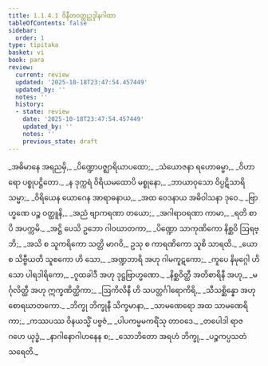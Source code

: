 ```yaml
---
title: 1.1.4.1 ဝိနီတဝတ္ထုဥဒ္ဒါနဂါထာ
tableOfContents: false
sidebar:
  order: 1
type: tipitaka
basket: vi
book: para
review:
  current: review
  updated: '2025-10-18T23:47:54.457449'
  updated_by: ''
  notes: ''
  history:
  - state: review
    date: '2025-10-18T23:47:54.457449'
    updated_by: ''
    notes: ''
    previous_state: draft
---
```



<DynamicBreadcrumb />


<ReviewStatus review={frontmatter.review} showDetails={true} />

<HypothesisAnnotation frontmatter={frontmatter} />

<Paragraph number="705" type="verses" book="para">
_အဓိမာနေ အရညမှိ,_  
_ပိဏ္ဍောပဇ္ဈာရိယာပထော;_  
_သံယောဇနာ ရဟောဓမ္မာ,_  
_ဝိဟာရော ပစ္စုပဋ္ဌိတော._  

</Paragraph>

<Paragraph number="706" type="verses" book="para">
_န ဒုက္ကရံ ဝိရိယမထောပိ မစ္စုနော,_  
_ဘာယာဝုသော ဝိပ္ပဋိသာရိ သမ္မာ;_  
_ဝိရိယေန ယောဂေန အာရာဓနာယ,_  
_အထ ဝေဒနာယ အဓိဝါသနာ ဒုဝေ._  

</Paragraph>

<Paragraph number="707" type="verses" book="para">
_ဗြာဟ္မဏေ ပဉ္စ ဝတ္ထူနိ,_  
_အညံ ဗျာကရဏာ တယော;_  
_အဂါရာဝရဏာ ကာမာ,_  
_ရတိ စာပိ အပက္ကမိ._  

</Paragraph>

<Paragraph number="708" type="verses" book="para">
_အဋ္ဌိ ပေသိ ဥဘော ဂါဝဃာတကာ,_  
_ပိဏ္ဍော သာကုဏိကော နိစ္ဆဝိ ဩရဗ္ဘိ;_  
_အသိ စ သူကရိကော သတ္တိ မာဂဝိ,_  
ဥသု စ ကာရဏိကော သူစိ သာရထိ._  

</Paragraph>

<Paragraph number="709" type="verses" book="para">
_ယော စ သိဗ္ဗီယတိ သူစကော ဟိ သော,_  
_အဏ္ဍဘာရိ အဟု ဂါမကူဋကော;_  
_ကူပေ နိမုဂ္ဂေါ ဟိ သော ပါရဒါရိကော,_  
_ဂူထခါဒီ အဟု ဒုဋ္ဌဗြာဟ္မဏော._  

</Paragraph>

<Paragraph number="710" type="verses" book="para">
_နိစ္ဆဝိတ္ထီ အတိစာရိနီ အဟု,_  
_မင်္ဂုလိတ္ထီ အဟု ဣက္ခဏိတ္ထိကာ;_  
_ဩကိလိနီ ဟိ သပတ္တင်္ဂါရောကိရိ,_  
_သီသစ္ဆိန္နော အဟု စောရဃာတကော._  

</Paragraph>

<Paragraph number="711" type="verses" book="para">
_ဘိက္ခု ဘိက္ခုနီ သိက္ခမာနာ,_  
_သာမဏေရော အထ သာမဏေရိကာ;_  
_ကဿပဿ ဝိနယသ္မိံ ပဗ္ဗဇံ,_  
_ပါပကမ္မမကရိံသု တာဝဒေ._  

</Paragraph>

<Paragraph number="712" type="verses" book="para">
_တပေါဒါ ရာဇဂဟေ ယုဒ္ဓံ,_  
_နာဂါနောဂါဟနေန စ;_  
_သောဘိတော အရဟံ ဘိက္ခု,_  
_ပဉ္စကပ္ပသတံ သရေတိ._
</Paragraph>